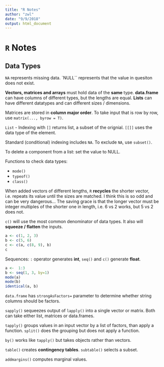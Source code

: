 ```yaml
---
title: "R Notes"
author: "zwl"
date: "9/9/2018"
output: html_document
---
```


# `R` Notes

## Data Types

`NA` represents missing data. 
`NULL`` represents that the value in quesiton does not exist.

**Vectors, matrices and arrays** must hold data of the **same** type. 
**data.frame** can have columns of different types, but the lengths are equal.
**Lists** can have different datatypes and can different sizes / dimensions.

Matrices are stored in **column major order**. To take input that is row by
row, use `matrix(..., byrow = T)`.

`List` - Indexing with `[]` returns list, a subset of the orignial. `[[]]` 
uses the data type of the element.

Standard (conditional) indexing includes `NA`. To exclude `NA`, use `subset()`.

To delete a component from a list: set the value to NULL. 

Functions to check data types:

* `mode()`
* `typeof()`
* `class()`

When added vectors of different lengths, `R` **recycles** the shorter vector,
i.e. repeats its value until the sizes are matched. I think this is so odd
and can be very dangerous... The saving grace is that the longer vector must
be integer multiples of the shorter one in length, i.e. 6 vs 2 works, but 5 vs 
2 does not.

`c()` will use the most common denominator of data types. It also will
**squeeze / flatten** the inputs.

```r
a <- c(1, 2, 3)
b <- c(5, 6)
c <- c(a, c(8, 9), b)
c
```

Sequences: `:` operator generates **int**, `seq()` and `c()` generate 
**float**.

```r
a <-  1:3
b <- seq(1, 3, by=1)
mode(a)
mode(b)
identical(a, b)
```

`data.frame` has `strongAsFactors=` parameter to determine whether string 
columns should be factors.

`sapply()` sequeezes output of `lapply()` into a single vector or matrix. 
Both can take either list, matrices or data.frames.

`tapply()` groups values in an input vector by a list of factors, than apply
a function. `split()` does the grouping but does not apply a function.

`by()` works like `tapply()` but takes objects rather than vectors.

`table()` creates **contingency tables**. `subtable()` selects a subset.

`addmargins()` computes marginal values. 